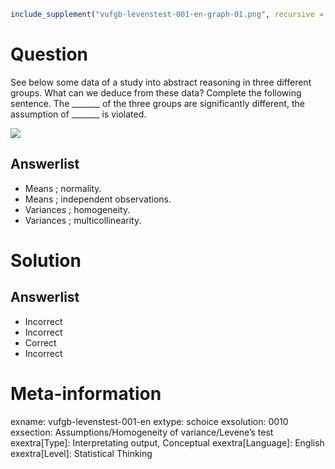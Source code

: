 ```r
include_supplement("vufgb-levenstest-001-en-graph-01.png", recursive = TRUE)
```
Question
========
  
See below some data of a study into abstract reasoning in three different groups. What can we deduce from these data? Complete the following sentence. The _______ of the three groups are significantly different, the assumption of _______ is violated.

![](vufgb-levenstest-001-en-graph-01.png)
  
Answerlist
----------
* Means ; normality.
* Means ; independent observations.
* Variances ; homogeneity.
* Variances ; multicollinearity.

Solution
========

Answerlist
----------
* Incorrect
* Incorrect
* Correct
* Incorrect

Meta-information
================
exname: vufgb-levenstest-001-en
extype: schoice
exsolution: 0010
exsection: Assumptions/Homogeneity of variance/Levene's test
exextra[Type]: Interpretating output, Conceptual
exextra[Language]: English
exextra[Level]: Statistical Thinking